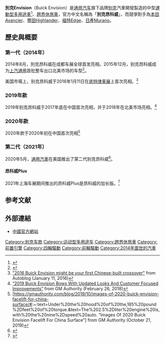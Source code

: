 {{Infobox Automobile
|name          = 別克Envision
|aka           = 別克昂科威（[[中國|中國]]）
|image         = [[File:2016_Buick_Envision,_front_right.jpg|270px]]
|manufacturer  = [[別克|別克]]汽車
|assembly={{CHN}}[[山東省|山東省]][[煙台市|煙台市]]
|production    = 2014年迄今
|class         = [[運動型多用途車|運動型多用途車]]、[[跨界休旅車|跨界休旅車]]
}}

'''別克Envision'''（Buick Envision）是[[通用汽车|通用汽车]]旗下品牌[[别克|别克]]汽車開發製造的中型[[運動型多用途車|運動型多用途車]]<ref>{{Cite web |url=http://auto.163.com/14/0909/09/A5MLNI2F00084TUR_all.html |title=定价决定成败 试驾上海通用别克昂科威 |accessdate=2016-07-24 |archive-date=2016-08-14 |archive-url=https://web.archive.org/web/20160814220432/http://auto.163.com/14/0909/09/A5MLNI2F00084TUR_all.html |dead-url=no }}</ref>、[[跨界休旅車|跨界休旅車]]，官方中文名稱為「'''別克昂科威'''」，而競爭對手為[[本田Avancier|本田Avancier]]、[[豐田Highlander|豐田Highlander]]、[[福特Edge|福特Edge]]、[[日產Murano|日產Murano]]。

== 歷史與概要 ==
=== 第一代（2014年）===
2014年8月，別克昂科威在成都车展全球首发亮相。2015年12月，别克昂科威成为[[上汽通用|上汽通用]]首批整车出口北美市场的车型<ref>{{Cite web |url=http://mt.sohu.com/20160120/n435252201.shtml |title=“中国制造”昂科威出口北美 |accessdate=2016-07-24 |archive-date=2016-08-20 |archive-url=https://web.archive.org/web/20160820025608/http://mt.sohu.com/20160120/n435252201.shtml |dead-url=no }}</ref>。

美国市場上，别克昂科威于2016年1月11日在[[底特律車展|底特律車展]]上首次亮相。<ref>[http://www.autoblog.com/2016/01/11/2016-buick-envision-detroit-2016/ "2016 Buick Envision might be your first Chinese-built crossover"] {{Wayback|url=http://www.autoblog.com/2016/01/11/2016-buick-envision-detroit-2016/ |date=20211026043312 }} from Autoblog (January 11, 2016)</ref>

===2019年款===
2019年别克昂科威于2017年底在中国首次亮相，并于2018年在北美市场亮相。<ref>[http://gmauthority.com/blog/2018/02/2019-buick-envision-bows-with-updated-looks-and-customer-focused-improvements/ “2019 Buick Envision Bows With Updated Looks And Customer Focused Improvements”] {{Wayback|url=http://gmauthority.com/blog/2018/02/2019-buick-envision-bows-with-updated-looks-and-customer-focused-improvements/ |date=20211025221626 }} from GM Authority (February 26, 2018)</ref>

===2020年款===
2020年款于2020年初在中国首次亮相<ref>[https://gmauthority.com/blog/2019/10/images-of-2020-buick-envision-facelift-for-china-surface/#:~:text=Under%20the%20hood%20of%20the,185%20pound%2Dfeet%20of%20torque.&text=The%202.5%2Dliter%20engine%20is,with%20the%20nine%2Dspeed%20auto. “Images Of 2020 Buick Envision Facelift For China Surface”] {{Wayback|url=https://gmauthority.com/blog/2019/10/images-of-2020-buick-envision-facelift-for-china-surface/#:~:text=Under%20the%20hood%20of%20the,185%20pound%2Dfeet%20of%20torque.&text=The%202.5%2Dliter%20engine%20is,with%20the%20nine%2Dspeed%20auto. |date=20211026043314 }} from GM Authority (October 21, 2019)</ref>

=== 第二代（2021年）===
2020年5月，[[通用汽車|通用汽車]]在美国推出了第二代别克昂科威<ref name="gen2">{{cite web |title=Buick has given the Envision a sharp redesign |publisher=Autoblog |author=Zac Palmer |date=May 29, 2020 |url=https://www.autoblog.com/2020/05/29/2021-buick-envision |access-date=2021-10-22 |archive-date=2021-10-25 |archive-url=https://web.archive.org/web/20211025221038/https://www.autoblog.com/2020/05/29/2021-buick-envision/ |dead-url=no }}</ref>。

==== 昂科威Plus====
2021年上海车展期间推出的昂科威Plus是昂科威的加长版。<ref>{{cite web|title=https://www.motor1.com/news/502025/buick-envision-plus-verano-debut-china/|publisher=motor1.com|author=Christopher Smith|date=2021-04-19|url=Buick Envision Plus SUV, Verano Pro Sedan Debut At Auto Shanghai}}</ref>

== 参考文献 ==
{{Reflist}}

== 外部連結 ==
* [http://www.buick.com.cn/envision/ 中國官方網站] {{Wayback|url=http://www.buick.com.cn/envision/ |date=20201020212701 }}

[[Category:别克车款|Category:别克车款]]
[[Category:运动型多用途车|Category:运动型多用途车]]
[[Category:跨界休旅車|Category:跨界休旅車]]
[[Category:前置引擎|Category:前置引擎]]
[[Category:四輪驅動|Category:四輪驅動]]
[[Category:前輪驅動|Category:前輪驅動]]
[[Category:2014年面世的汽車|Category:2014年面世的汽車]]